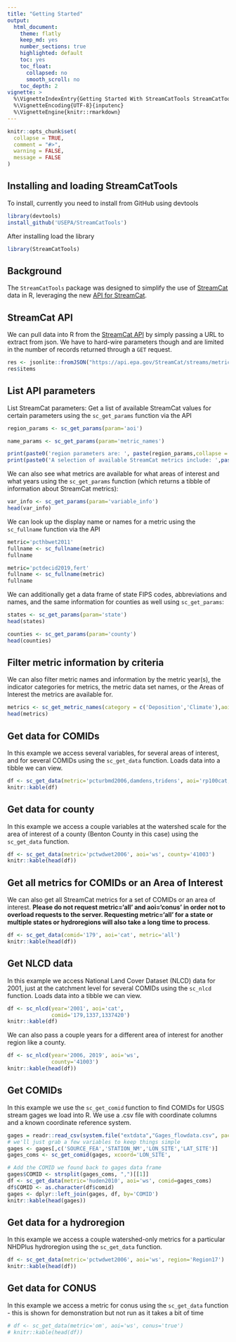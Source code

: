 ---
title: "Getting Started"
output: 
  html_document:
    theme: flatly
    keep_md: yes
    number_sections: true
    highlighted: default 
    toc: yes
    toc_float:
      collapsed: no
      smooth_scroll: no
    toc_depth: 2
vignette: >
  %\VignetteIndexEntry{Getting Started With StreamCatTools StreamCatTools}
  %\VignetteEncoding{UTF-8}{inputenc}
  %\VignetteEngine{knitr::rmarkdown}
---

```{r, include = FALSE}
knitr::opts_chunk$set(
  collapse = TRUE,
  comment = "#>", 
  warning = FALSE, 
  message = FALSE
)
```

## Installing and loading StreamCatTools
To install, currently you need to install from GitHub using devtools
```{r, message=FALSE, eval=FALSE}
library(devtools)
install_github('USEPA/StreamCatTools')
```

After installing load the library
```{r, message=FALSE}
library(StreamCatTools)
```

## Background
The `StreamCatTools` package was designed to simplify the use of [StreamCat](https://www.epa.gov/national-aquatic-resource-surveys/streamcat-dataset) data in R, leveraging the new [API for StreamCat](https://api.epa.gov/StreamCat/streams/metrics). 

## StreamCat API
We can  pull data into R from the [StreamCat API](https://usepa.github.io/StreamCatWebServices_Public/#/) by simply passing a URL to extract from json.  We have to hard-wire parameters though and are limited in the number of records returned through a `GET` request.
```{r API}
res <- jsonlite::fromJSON("https://api.epa.gov/StreamCat/streams/metrics?name=fert&areaOfInterest=cat&comid=179")
res$items
```

## List API parameters
List StreamCat parameters: Get a list of available StreamCat values for certain parameters using the `sc_get_params` function via the API
```{r params}
region_params <- sc_get_params(param='aoi')

name_params <- sc_get_params(param='metric_names')

print(paste0('region parameters are: ', paste(region_params,collapse = ', ')))
print(paste0('A selection of available StreamCat metrics include: ',paste(name_params[1:10],collapse = ', ')))
```
We can also see what metrics are available for what areas of interest and what years using the `sc_get_params` function (which returns a tibble of information about StreamCat metrics):
```{r params2}
var_info <- sc_get_params(param='variable_info')
head(var_info)
```

We can look up the display name or names for a metric using the `sc_fullname` function via the API
```{r fullnames}
metric='pcthbwet2011'
fullname <- sc_fullname(metric)
fullname
```

```{r fullnames2}
metric='pctdecid2019,fert'
fullname <- sc_fullname(metric)
fullname
```

We can additionally get a data frame of state FIPS codes, abbreviations and names, and the same information for counties as well using `sc_get_params`:
```{r states}
states <- sc_get_params(param='state')
head(states)
```

```{r counties}
counties <- sc_get_params(param='county')
head(counties)
```

## Filter metric information by criteria
We can also filter metric names and information by the metric year(s), the indicator categories for metrics, the metric data set names, or the Areas of Interest the metrics are available for.
```{r get_metric_names}
metrics <- sc_get_metric_names(category = c('Deposition','Climate'),aoi=c('Cat','Ws'))
head(metrics)
```

## Get data for COMIDs
In this example we access several variables, for several areas of interest, and for several COMIDs using the `sc_get_data` function.  Loads data into a tibble we can view.
```{r get_data}
df <- sc_get_data(metric='pcturbmd2006,damdens,tridens', aoi='rp100cat,cat,ws', comid='179,1337,1337420')
knitr::kable(df)
```

## Get data for county
In this example we access a couple variables at the watershed scale for the area of interest of a county (Benton County in this case) using the `sc_get_data` function. 
```{r countydata}
df <- sc_get_data(metric='pctwdwet2006', aoi='ws', county='41003')
knitr::kable(head(df))
```

## Get all metrics for COMIDs or an Area of Interest
We can also get all StreamCat metrics for a set of COMIDs or an area of interest.  **Please do not request metric='all' and aoi='conus' in order not to overload requests to the server.  Requesting metric='all' for a state or multiple states or hydroregions will also take a long time to process**.
```{r all}
df <- sc_get_data(comid='179', aoi='cat', metric='all')
knitr::kable(head(df))
```

## Get NLCD data
In this example we access National Land Cover Dataset (NLCD) data for 2001, just at the catchment level for several COMIDs using the `sc_nlcd` function.  Loads data into a tibble we can view.
```{r get_nlcd}
df <- sc_nlcd(year='2001', aoi='cat',
              comid='179,1337,1337420')
knitr::kable(df)
```

We can also pass a couple years for a different area of interest for another region like a county.
```{r get_nlcd2}
df <- sc_nlcd(year='2006, 2019', aoi='ws',
              county='41003')
knitr::kable(head(df))
```

## Get COMIDs
In this example we use the `sc_get_comid` function to find COMIDs for USGS stream gages we load into R. We use a .csv file with coordinate columns and a known coordinate reference system.
```{r comids, eval=FALSE}
gages = readr::read_csv(system.file("extdata","Gages_flowdata.csv", package = "StreamCatTools"),show_col_types = FALSE)
# we'll just grab a few variables to keep things simple
gages <- gages[,c('SOURCE_FEA','STATION_NM','LON_SITE','LAT_SITE')]
gages_coms <- sc_get_comid(gages, xcoord='LON_SITE',                   ycoord='LAT_SITE', crsys=4269)

# Add the COMID we found back to gages data frame
gages$COMID <- strsplit(gages_coms, ",")[[1]]
df <- sc_get_data(metric='huden2010', aoi='ws', comid=gages_coms)
df$COMID <- as.character(df$comid)
gages <- dplyr::left_join(gages, df, by='COMID')
knitr::kable(head(gages))
```

## Get data for a hydroregion
In this example we access a couple watershed-only metrics for a particular NHDPlus hydroregion using the `sc_get_data` function.
```{r hydroregion}
df <- sc_get_data(metric='pctwdwet2006', aoi='ws', region='Region17')
knitr::kable(head(df))
```

## Get data for CONUS
In this example we access a metric for conus using the `sc_get_data` function - this is shown for demonstration but not run as it takes a bit of time
```{r conus, eval=FALSE}
# df <- sc_get_data(metric='om', aoi='ws', conus='true')
# knitr::kable(head(df))
```

